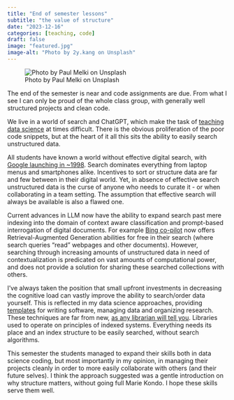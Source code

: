 ```yaml
---
title: "End of semester lessons"
subtitle: "the value of structure"
date: "2023-12-16"
categories: [teaching, code]
draft: false
image: "featured.jpg"
image-alt: "Photo by 2y.kang on Unsplash"
---
```


![Photo by Paul Melki on Unsplash](featured.jpg){.preview-image}

The end of the semester is near and code assignments are due. From what I see I can only be proud of the whole class group, with generally well structured projects and clean code.

We live in a world of search and ChatGPT, which make the task of [teaching data science](https://www.theverge.com/22684730/students-file-folder-directory-structure-education-gen-z) at times difficult. There is the obvious proliferation of the poor code snippets, but at the heart of it all this sits the ability to easily search unstructured data.

All students have known a world without effective digital search, with [Google  launching in ~1998](https://en.wikipedia.org/wiki/Google). Search dominates everything from laptop menus and smartphones alike. Incentives to sort or structure data are far and few between in their digital world. Yet, in absence of effective search unstructured data is the curse of anyone who needs to curate it - or when collaborating in a team setting. The assumption that effective search will always be available is also a flawed one.

Current advances in LLM now have the ability to expand search past mere indexing into the domain of context aware classification and prompt-based interrogation of digital documents. For example [Bing co-pilot](https://www.bing.com/search?q=Bing+AI&showconv=1&FORM=hpcodx) now offers Retrieval-Augmented Generation abilities for free in their search (where search queries "read" webpages and other documents). However, searching through increasing amounts of unstructured data in need of contextualization is predicated on vast amounts of computational power, and does not provide a solution for sharing these searched collections with others.

I've always taken the position that small upfront investments in decreasing the cognitive load can vastly improve the ability to search/order data yourself. This is reflected in my data science approaches, providing [templates](https://github.com/bluegreen-labs#teaching-workflows-books) for writing software, managing data and organizing research. These techniques are far from new, [as any librarian will tell you](https://en.wikipedia.org/wiki/Zettelkasten). Libraries used to operate on principles of indexed systems. Everything needs its place and an index structure to be easily searched, without search algorithms.

This semester the students managed to expand their skills both in data science coding, but most importantly in my opinion, in managing their projects cleanly in order to more easily collaborate with others (and their future selves). I think the approach suggested was a gentle introduction on why structure matters, without going full Marie Kondo. I hope these skills serve them well.
